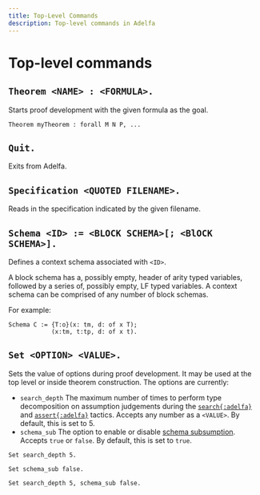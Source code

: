 ```yaml
---
title: Top-Level Commands
description: Top-level commands in Adelfa
---
```


# Top-level commands

## `Theorem <NAME> : <FORMULA>.`

Starts proof development with the given formula as the goal.

```adelfa
Theorem myTheorem : forall M N P, ...
```

## `Quit.`

Exits from Adelfa.

## `Specification <QUOTED FILENAME>.`

Reads in the specification indicated by the given filename.

## `Schema <ID> := <BLOCK SCHEMA>[; <BlOCK SCHEMA>].` 

Defines a context schema associated with `<ID>`.

A block schema has a, possibly empty, header of arity typed variables, followed
by a series of, possibly empty, LF typed variables. A context schema can be
comprised of any number of block schemas.

For example:

```adelfa
Schema C := {T:o}(x: tm, d: of x T);
            (x:tm, t:tp, d: of x t).
```

## `Set <OPTION> <VALUE>.`

Sets the value of options during proof development. It may be used at the top
level or inside theorem construction. The options are currently:

- `search_depth` <a id="search_depth"></a> The maximum number of times to
  perform type decomposition on assumption judgements during the
  [`search{:adelfa}`](/reference-guide/tactics#search-num) and
  [`assert{:adelfa}`](/reference-guide/tactics#assert-formula-num) tactics.
  Accepts any number as a `<VALUE>`. By default, this is set to 5.
- `schema_sub` <a id="schema_sub"></a> The option to enable or disable [schema
  subsumption](/theory/schema-subsumption). Accepts `true` or `false`. By default, this is set to `true`.

```adelfa
Set search_depth 5.

Set schema_sub false.

Set search_depth 5, schema_sub false.
```